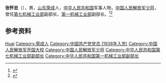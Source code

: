 '''张怀忠'''（{{bd|1917年||1993年}}），男，[[山东|山东]][[荣成|荣成]]人，[[中华人民共和国|中华人民共和国]]军事人物，[[中国人民解放军少将|中国人民解放军少将]]，曾任[[第七机械工业部|第七机械工业部]]副部长、[[第一机械工业部|第一机械工业部]]副部长。<ref>{{Cite book|title=中国抗日战争人物大词典|author=刘景泉主编; 沈久泉, 王凯捷, 李卓副主编|publisher=天津大学出版社|year=1999|isbn=|location=|pages=}}</ref><ref>{{Cite book|title=中华军事人物大辞典|author=吴如蒿著; 陈策才, 张光彩, 赵功德等副主编|publisher=新华出版社|year=1989|isbn=|location=北京|pages=}}</ref>

== 参考资料 ==
{{reflist}}

{{中国人物小作品}}

{{Authority control}}
{{DEFAULTSORT:Zhang张}}
[[Category:张姓|Huai]]
[[Category:荣成人|Category:荣成人]]
[[Category:中国共产党党员_(1938年入党)|Category:中国共产党党员 (1938年入党)]]
[[Category:中国人民解放军开国大校|Category:中国人民解放军开国大校]]
[[Category:中国人民解放军少将|Category:中国人民解放军少将]]
[[Category:中华人民共和国第七机械工业部副部长|Category:中华人民共和国第七机械工业部副部长]]
[[Category:中华人民共和国第一机械工业部副部长|Category:中华人民共和国第一机械工业部副部长]]